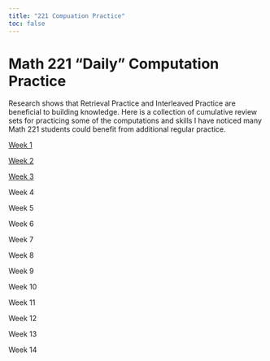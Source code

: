 ```yaml
---
title: "221 Compuation Practice"
toc: false
---
```


# Math 221 "Daily" Computation Practice

Research shows that Retrieval Practice and Interleaved Practice are beneficial to building knowledge. Here is a collection of cumulative review sets for practicing some of the computations and skills I have noticed many Math 221 students could benefit from additional regular practice.

[Week 1](Week1.html)

[Week 2](Week2.html)

[Week 3](Week3.html)

Week 4

Week 5

Week 6

Week 7

Week 8

Week 9

Week 10

Week 11

Week 12

Week 13

Week 14
